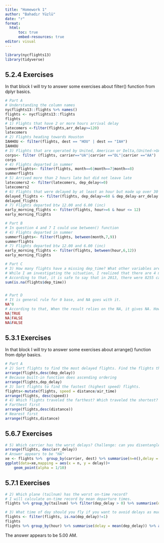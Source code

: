 ---
title: "Homework 1"
author: "Bahadır Yüzlü"
date: "r"
format: 
  html:
      toc: true
      embed-resources: true
editor: visual
---

```{r, include=FALSE}
library(nycflights13)
library(tidyverse)
```

## 5.2.4 Exercises

In that block I will try to answer some exercises about filter() function from dplyr basics.

```{r}
# Part A
# Understanding the column names
nycflights13::flights %>% names()
flights <- nycflights13::flights
flights
# 1) Flights that have 2 or more hours arrival delay
latecomers <-filter(flights,arr_delay>=120)
latecomers
# 2) Flights heading towards Houston
IAHHOU <- filter(flights, dest == "HOU" | dest == "IAH")
IAHHOU
# 3) Flights that are operated by United, American or Delta,(United->UA,Delta->DL,American->AA)
corps<- filter (flights, carrier=="UA"|carrier =="DL"|carrier =="AA")
corps
# 4) Flights departed in summer
summerflights<- filter(flights, month==6|month==7|month==8)
summerflights
# 5) Arrived more than 2 hours late but did not leave late
latecomers2 <- filter(latecomers, dep_delay<=0)
latecomers2
# 6) Flights that were delayed by at least an hour but made up over 30 minutes
delayed_flights <- filter(flights, dep_delay>=60 & dep_delay-arr_delay >= 30)
delayed_flights
# 7) Flights departed btw 12.00 and 6.00 (inc)
early_morning_flights <- filter(flights, hour>=6 & hour <= 12)
early_morning_flights

# Part B
# In question 4 and 7 I could use between() function
# 4) Flights departed in summer
summerflights<- filter(flights, between(month,7,9))
summerflights
# 7) Flights departed btw 12.00 and 6.00 (inc)
early_morning_flights <- filter(flights, between(hour,6,12))
early_morning_flights

# Part C
# 3) How many flights have a missing dep_time? What other variables are missing? What might these rows represent?
# While I am investigating the situation, I realized that there are 4 missing rows at the end of day one. And when ı checked the scheduled departure/arrival times, I understood that these would be the cancelled flights because they have been scheduled in the middle of the day.
# According to that, it is safe to say that in 2013, there were 8255 cancelled flights in that airport.
sum(is.na(flights$dep_time))


# Part D
# It is general rule for 0 base, and NA goes with it.
NA^0
# According to that, When the result relies on the NA, it gives NA. However, If there is a strong argument on one side-it is True for or relation and false for and relation- NA does not affect the result and goes with it.
NA|TRUE
NA|FALSE
NA&FALSE
```

## 5.3.1 Exercises

In that block I will try to answer some exercises about arrange() function from dplyr basics.

```{r}
# Part A
# 2) Sort flights to find the most delayed flights. Find the flights that left earliest.
arrange(flights,desc(dep_delay))
# Because built-in function does ascending ordering
arrange(flights,dep_delay)
# 3) Sort flights to find the fastest (highest speed) flights.
flights<-mutate(flights, speed = distance/air_time)
arrange(flights, desc(speed))
# 4) Which flights traveled the farthest? Which traveled the shortest?
# Farthest first
arrange(flights,desc(distance))
# Nearest first
arrange(flights,distance)
```

## 5.6.7 Exercises

```{r}
# 5) Which carrier has the worst delays? Challenge: can you disentangle the effects of bad airports vs. bad carriers? Why/why not? (Hint: think about flights %>% group_by(carrier, dest) %>% summarise(n()))
arrange(flights, desc(arr_delay))
# Answer appears to be "HA"
xe <- flights %>%  group_by(carrier, dest) %>% summarise(n=n(),delay = mean(arr_delay, na.rm = TRUE))
ggplot(data=xe,mapping = aes(x = n, y = delay))+
    geom_point(alpha = 1/10)
```

## 5.7.1 Exercises

```{r}
# 2) Which plane (tailnum) has the worst on-time record?
# I will calculate on-time record by mean departure times.
flights %>% group_by(tailnum) %>% filter(dep_delay > 0) %>% summarise(delay= mean(dep_delay)) %>% arrange(desc(delay))

# 3) What time of day should you fly if you want to avoid delays as much as possible?
flights <- filter(flights, is.na(dep_delay)!=1)
flights
flights %>% group_by(hour) %>% summarise(delay = mean(dep_delay)) %>% arrange(delay)
```

The answer appears to be 5.00 AM.
